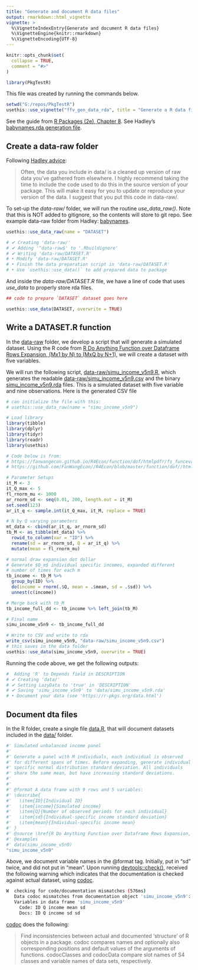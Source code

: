 ```yaml
---
title: "Generate and document R data files"
output: rmarkdown::html_vignette
vignette: >
  %\VignetteIndexEntry{Generate and document R data files}
  %\VignetteEngine{knitr::rmarkdown}
  %\VignetteEncoding{UTF-8}
---
```


```r
knitr::opts_chunk$set(
  collapse = TRUE,
  comment = "#>"
)
```

```r
library(PkgTestR)
```

This file was created by running the commands below.

```r
setwd("G:/repos/PkgTestR")
usethis::use_vignette("ffv_gen_data_rda", title = "Generate a R data file")
```

See the guide from [R Packages (2e), Chapter 8](https://r-pkgs.org/data.html). See Hadley's [babynames.rda generation file](https://github.com/hadley/babynames/blob/master/data-raw/applicants.R).

## Create a data-raw folder

Following [Hadley advice](https://r-pkgs.org/data.html):

> Often, the data you include in data/ is a cleaned up version of raw data you've gathered from elsewhere. I highly recommend taking the time to include the code used to do this in the source version of your package. This will make it easy for you to update or reproduce your version of the data. I suggest that you put this code in data-raw/.

To set-up the *data-raw/* folder, we will run the routine *use_data_raw()*. Note that this is NOT added to gitignore, so the contents will store to git repo. See example data-raw folder from Hadley: [babynames](https://github.com/hadley/babynames/tree/master/data-raw).

```r
usethis::use_data_raw(name = "DATASET")

# ✔ Creating 'data-raw/'
# ✔ Adding '^data-raw$' to '.Rbuildignore'
# ✔ Writing 'data-raw/DATASET.R'
# • Modify 'data-raw/DATASET.R'
# • Finish the data preparation script in 'data-raw/DATASET.R'
# • Use `usethis::use_data()` to add prepared data to package
```

And inside the *data-raw/DATASET.R* file, we have a line of code that uses *use_data* to properly store rda files.

```r
## code to prepare `DATASET` dataset goes here

usethis::use_data(DATASET, overwrite = TRUE)
```

## Write a DATASET.R function

In the [data-raw](https://github.com/FanWangEcon/PkgTestR/tree/master/data-raw) folder, we develop a script that will generate a simulated dataset. Using the R code from [R Do Anything Function over Dataframe Rows Expansion, (Mx1 by N) to (MxQ by N+1)](https://fanwangecon.github.io/R4Econ/function/dof/htmlpdfr/fs_funceval_expand.html), we will create a dataset with five variables.

We will run the following script, [data-raw/simu_income_v5n9.R](https://github.com/FanWangEcon/PkgTestR/blob/master/data-raw/simu_income_v5n9.R), which generates the
readable [data-raw/simu_income_v5n9.csv](https://github.com/FanWangEcon/PkgTestR/blob/master/data-raw/simu_income_v5n9.csv) and the binary [simu_income_v5n9.rda](https://github.com/FanWangEcon/PkgTestR/blob/master/data/simu_income_v5n9.rda) files. This is a simulated dataset with five variable and nine observations. Here is the generated CSV file

```r
# can initialize the file with this:
# usethis::use_data_raw(name = "simu_income_v5n9")

# Load library
library(tibble)
library(dplyr)
library(tidyr)
library(readr)
library(usethis)

# Code below is from:
# https://fanwangecon.github.io/R4Econ/function/dof/htmlpdfr/fs_funceval_expand.html
# https://github.com/FanWangEcon//R4Econ/blob/master/function/dof//htmlpdfr/fs_funceval_expand.R

# Parameter Setups
it_M <- 3
it_Q_max <- 5
fl_rnorm_mu <- 1000
ar_rnorm_sd <- seq(0.01, 200, length.out = it_M)
set.seed(123)
ar_it_q <- sample.int(it_Q_max, it_M, replace = TRUE)

# N by Q varying parameters
mt_data <- cbind(ar_it_q, ar_rnorm_sd)
tb_M <- as_tibble(mt_data) %>%
  rowid_to_column(var = "ID") %>%
  rename(sd = ar_rnorm_sd, Q = ar_it_q) %>%
  mutate(mean = fl_rnorm_mu)

# normal draw expansion dot dollar
# Generate $Q_m$ individual specific incomes, expanded different
# number of times for each m
tb_income <- tb_M %>%
  group_by(ID) %>%
  do(income = rnorm(.$Q, mean = .$mean, sd = .$sd)) %>%
  unnest(c(income))

# Merge back with tb_M
tb_income_full_dd <- tb_income %>% left_join(tb_M)

# Final name
simu_income_v5n9 <- tb_income_full_dd

# Write to CSV and write to rda
write_csv(simu_income_v5n9, "data-raw/simu_income_v5n9.csv")
# this saves in the data folder
usethis::use_data(simu_income_v5n9, overwrite = TRUE)
```

Running the code above, we get the following outputs:

```r
#  Adding 'R' to Depends field in DESCRIPTION
# ✔ Creating 'data/'
# ✔ Setting LazyData to 'true' in 'DESCRIPTION'
# ✔ Saving 'simu_income_v5n9' to 'data/simu_income_v5n9.rda'
# • Document your data (see 'https://r-pkgs.org/data.html')
```

## Document dta files

In the R folder, create a single file [data.R](https://github.com/FanWangEcon/PkgTestR/blob/master/R/data.R), that will document datasets included in the [data/](https://github.com/FanWangEcon/PkgTestR/tree/master/data) folder.

```R
#' Simulated unbalanced income panel
#'
#' Generate a panel with M individuals, each individual is observed
#' for different spans of times. Before expanding, generate individual
#' specific normal distribution standard deviation. All individuals
#' share the same mean, but have increasing standard deviations.
#'
#'
#' @format A data frame with 9 rows and 5 variables:
#' \describe{
#'   \item{ID}{Individual ID}
#'   \item{income}{Simulated income}
#'   \item{Q}{Number of observed periods for each individual}
#'   \item{sd}{Individual-specific income standard deviation}
#'   \item{mean}{Individual-specific income mean}
#' }
#' @source \href{R Do Anything Function over Dataframe Rows Expansion, (Mx1 by N) to (MxQ by N+1)}{https://fanwangecon.github.io/R4Econ/function/dof/htmlpdfr/fs_funceval_expand.html}
#' @examples
#' data(simu_income_v5n9)
"simu_income_v5n9"
```

Above, we document variable names in the @format tag. Initially, put in "sd" twice, and did not put in "mean". Upon running [devtools::check()](https://devtools.r-lib.org/reference/check.html), received the following warning which indicates that the documentation is checked against actual dataset, using [codoc](https://rdrr.io/r/tools/codoc.html).

```bash
W  checking for code/documentation mismatches (576ms)
   Data codoc mismatches from documentation object 'simu_income_v5n9':
   Variables in data frame 'simu_income_v5n9'
     Code: ID Q income mean sd
     Docs: ID Q income sd sd
```

[codoc](https://rdrr.io/r/tools/codoc.html) does the following:

> Find inconsistencies between actual and documented 'structure' of R objects in a package. codoc compares names and optionally also corresponding positions and default values of the arguments of functions. codocClasses and codocData compare slot names of S4 classes and variable names of data sets, respectively.


